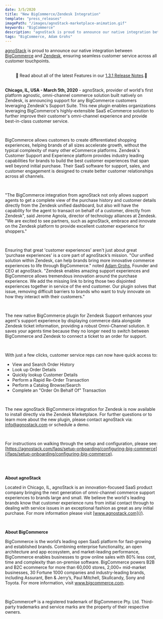 ```yaml
---
date: 3/5/2020
title: "New BigCommerce/Zendesk Integration"
template: "press_releases"
imagePath: "/images/agnoStack-marketplace-animation.gif"
keywords: "BigCommerce"
description: "agnoStack is proud to announce our native integration between BigCommerce and Zendesk, ensuring seamless customer service across all customer touchpoints."
tags: "BigCommerce, Adam Grohs"
---
```


[agnoStack](/) is proud to announce our native integration between <a href="https://www.bigcommerce.com" target="_blank">BigCommerce</a> and <a href="https://zendesk.com" target="_blank">Zendesk</a>, ensuring seamless customer service across all customer touchpoints.

<br/>

<Well isRecessed>
  <center>
    📣 Read about all of the latest Features in our <a href="/release-notes/release-number/1-3-1">1.3.1 Release Notes</a>.📣 
  </center>
</Well>

<br/>

__Chicago, IL, USA - March 5th, 2020__ - agnoStack, provider of world's first platform agnostic, omni-channel commerce solution built natively on Zendesk, is announcing support for any BigCommerce customers leveraging Zendesk's Support Suite. This new plugin enables organizations leveraging BigCommerce's highly-extensible SaaS eCommerce solution to further improve their customer's omni-channel experience and provide best-in-class customer service.

<br/>

BigCommerce allows customers to create differentiated shopping experiences, helping brands of all sizes accelerate growth, without the typical complexity of many other eCommerce platforms. Zendesk's Customer Support and Experience platform provides industry leading capabilities for brands to build the best customer experiences that span well beyond initial purchase. Their SaaS software for support, sales, and customer engagement is designed to create better customer relationships across all channels.

<br/>

"The BigCommerce integration from agnoStack not only allows support agents to get a complete view of the purchase history and customer details directly from the Zendesk unified dashboard, but also will have the capability for the agent to transact on behalf of a customer, directly from Zendesk", said Jerome Agnola, director of technology alliances at Zendesk. "We are excited to see partners, such as agnoStack, embrace and innovate on the Zendesk platform to provide excellent customer experience for shoppers."

<br/>

Ensuring that great 'customer experiences' aren't just about great 'purchase experiences' is a core part of agnoStack’s mission. "Our unified solution within Zendesk, can help brands bring more innovative commerce experiences to life through BigCommerce." noted <a href="https://www.linkedin.com/in/adamgrohs/" target="_blank">Adam Grohs</a>, Founder and CEO at agnoStack. "Zendesk enables amazing support experiences and BigCommerce allows tremendous innovation around the purchase experience. We add the missing link to bring those two disjointed experiences together in service of the end customer. Our plugin solves that issue, removing difficult barriers to brands who want to truly innovate on how they interact with their customers."

<br/>

The new native BigCommerce plugin for Zendesk Support enhances your agent's support experience by displaying commerce data alongside Zendesk ticket information, providing a robust Omni-Channel solution. It saves your agents time because they no longer need to switch between BigCommerce and Zendesk to connect a ticket to an order for support.

<br/>

With just a few clicks, customer service reps can now have quick access to:
* View and Search Order History
* Look up Order Details
* Quickly lookup Customer Details
* Perform a Rapid Re-Order Transaction
* Perform a Catalog Browse/Search
* Complete an "Order On Behalf Of" Transaction

<br/>

The new agnoStack BigCommerce integration for Zendesk is now available to install directly via the <Anchor isExternal href="https://www.zendesk.com/apps/support/agnostack-commerce---by-particular/">Zendesk Marketplace</Anchor>. For further questions or to learn more about the new plugin, please contact agnoStack via: [info@agnostack.com](mailto:agnostack@gmail.com) or <ScheduleAnchor>schedule a demo</ScheduleAnchor>.

<br/>

For instructions on walking through the setup and configuration, please see: [https://agnostack.com/faqs/setup-onboarding/configuring-big-commerce](/faqs/setup-onboarding/configuring-big-commerce).

<br/>
<br/>

__About agnoStack__

Located in Chicago, IL, agnoStack is an innovation-focused SaaS product company bringing the next generation of omni-channel commerce support experiences to brands large and small. We believe the world's leading brands know that customer experience runs from initial contact through to dealing with service issues in an exceptional fashion as great as any initial purchase. For more information please visit [www.agnostack.com](/).

<br/>

__About BigCommerce__

BigCommerce is the world’s leading open SaaS platform for fast-growing and established brands. Combining enterprise functionality, an open architecture and app ecosystem, and market-leading performance, BigCommerce enables businesses to grow online sales with 80% less cost, time and complexity than on-premise software. BigCommerce powers B2B and B2C ecommerce for more than 60,000 stores, 2,000+ mid-market businesses, 30 Fortune 1000 companies and industry-leading brands, including Assurant, Ben & Jerry’s, Paul Mitchell, Skullcandy, Sony and Toyota. For more information, visit <a href="https://www.bigcommerce.com" target="_blank">www.bigcommerce.com</a>.

<br/>

BigCommerce® is a registered trademark of BigCommerce Pty. Ltd. Third-party trademarks and service marks are the property of their respective owners.
